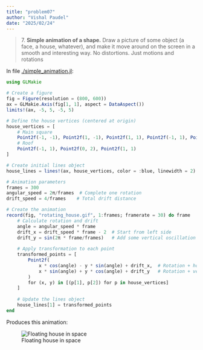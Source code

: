 ```yaml
---
title: "problem07"
author: "Vishal Paudel"
date: "2025/02/24"
---
```


> 7\. **Simple animation of a shape.** Draw a picture of some object (a face, a house, whatever), and make it move around on the screen in a smooth and interesting way. No distortions. Just motions and rotations


In file [./simple_animation.jl](./simple_animation.jl):

```julia
using GLMakie

# Create a figure
fig = Figure(resolution = (800, 600))
ax = GLMakie.Axis(fig[1, 1], aspect = DataAspect())
limits!(ax, -5, 5, -5, 5)

# Define the house vertices (centered at origin)
house_vertices = [
    # Main square
    Point2f(-1, -1), Point2f(1, -1), Point2f(1, 1), Point2f(-1, 1), Point2f(-1, -1),
    # Roof
    Point2f(-1, 1), Point2f(0, 2), Point2f(1, 1)
]

# Create initial lines object
house_lines = lines!(ax, house_vertices, color = :blue, linewidth = 2)

# Animation parameters
frames = 300
angular_speed = 2π/frames  # Complete one rotation
drift_speed = 4/frames    # Total drift distance

# Create the animation
record(fig, "rotating_house.gif", 1:frames; framerate = 30) do frame
    # Calculate rotation and drift
    angle = angular_speed * frame
    drift_x = drift_speed * frame - 2  # Start from left side
    drift_y = sin(2π * frame/frames)   # Add some vertical oscillation
    
    # Apply transformation to each point
    transformed_points = [
        Point2f(
            x * cos(angle) - y * sin(angle) + drift_x,  # Rotation + horizontal drift
            x * sin(angle) + y * cos(angle) + drift_y   # Rotation + vertical oscillation
        )
        for (x, y) in [(p[1], p[2]) for p in house_vertices]
    ]
    
    # Update the lines object
    house_lines[1] = transformed_points
end
```

Produces this animation:

![Floating house in space](../../media/problem07/rotating_house.gif)

